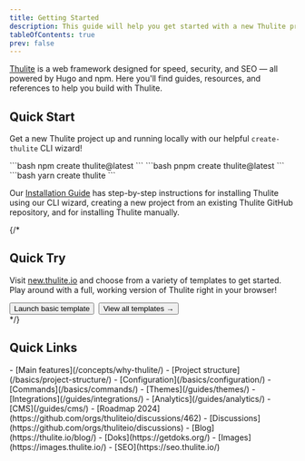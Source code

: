 ```yaml
---
title: Getting Started
description: This guide will help you get started with a new Thulite project.
tableOfContents: true
prev: false
---
```


[Thulite](https://thulite.io/) is a web framework designed for speed, security, and SEO — all powered by Hugo and npm. Here you'll find guides, resources, and references to help you build with Thulite.

## Quick Start

Get a new Thulite project up and running locally with our helpful `create-thulite` CLI wizard!

<Tabs syncKey="package-manager">
  <TabItem label="npm">
```bash
npm create thulite@latest
```
  </TabItem>
  <TabItem label="pnpm">
```bash
pnpm create thulite@latest
```
  </TabItem>
  <TabItem label="Yarn">
```bash
yarn create thulite
```
  </TabItem>
</Tabs>

Our [Installation Guide](/install/auto/) has step-by-step instructions for installing Thulite using our CLI wizard, creating a new project from an existing Thulite GitHub repository, and for installing Thulite manually.

{/*
## Quick Try

Visit [new.thulite.io](https://new.thulite.io/) and choose from a variety of templates to get started. Play around with a full, working version of Thulite right in your browser!

<div style="display: flex; flex-wrap: wrap; gap: 0.5rem;">
  <Button href="https://gitpod.io/#https://github.com/thuliteio/basic-starter">Launch basic template</Button>
  <Button variant="outline" href="https://new.thulite.io/">View all templates →</Button>
</div>
*/}

## Quick Links

<CardGrid>
  <Card title="Learn Thulite" icon="open-book">
    - [Main features](/concepts/why-thulite/)
    - [Project structure](/basics/project-structure/)
    - [Configuration](/basics/configuration/)
    - [Commands](/basics/commands/)
  </Card>
  <Card title="Extend Thulite" icon="puzzle">
    - [Themes](/guides/themes/)
    - [Integrations](/guides/integrations/)
    - [Analytics](/guides/analytics/)
    - [CMS](/guides/cms/)
  </Card>
  <Card title="What's going on?" icon="information">
    - [Roadmap 2024](https://github.com/orgs/thuliteio/discussions/462)
    - [Discussions](https://github.com/orgs/thuliteio/discussions)
    - [Blog](https://thulite.io/blog/)
  </Card>
  <Card title="Other docs" icon="document">
    - [Doks](https://getdoks.org/)
    - [Images](https://images.thulite.io/)
    - [SEO](https://seo.thulite.io/)
  </Card>
</CardGrid>
